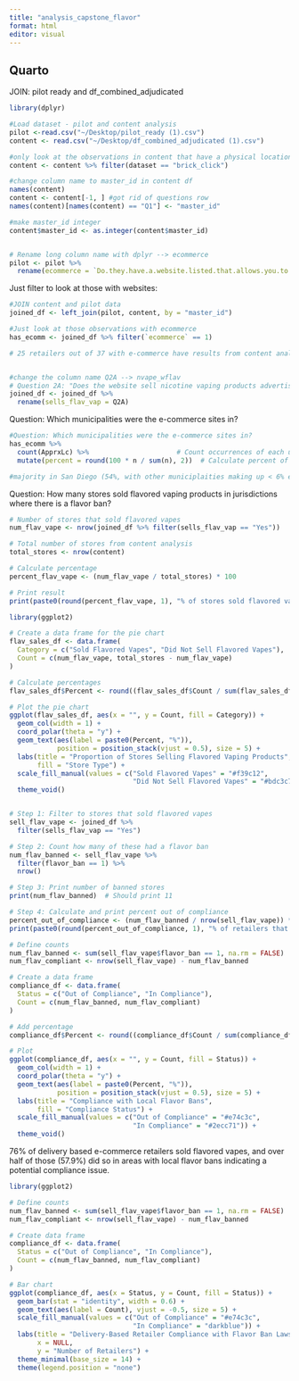 ```yaml
---
title: "analysis_capstone_flavor"
format: html
editor: visual
---
```


## Quarto

JOIN: pilot ready and df_combined_adjudicated

```r
library(dplyr)
```

```r
#Load dataset - pilot and content analysis 
pilot <-read.csv("~/Desktop/pilot_ready (1).csv")
content <- read.csv("~/Desktop/df_combined_adjudicated (1).csv")

#only look at the observations in content that have a physical location and e-commerce (25) 
content <- content %>% filter(dataset == "brick_click")

#change column name to master_id in content df
names(content)
content <- content[-1, ] #got rid of questions row 
names(content)[names(content) == "Q1"] <- "master_id"

#make master_id integer
content$master_id <- as.integer(content$master_id)



```

```r
# Rename long column name with dplyr --> ecommerce
pilot <- pilot %>%
  rename(ecommerce = `Do.they.have.a.website.listed.that.allows.you.to.buy.vaping.products.online...Allows.for.mail.delivery..curbside.pick.up.orders..etc..`)

```

Just filter to look at those with websites:

```r
#JOIN content and pilot data 
joined_df <- left_join(pilot, content, by = "master_id")

#Just look at those observations with ecommerce
has_ecomm <- joined_df %>% filter(`ecommerce` == 1)
```

```r
# 25 retailers out of 37 with e-commerce have results from content analysis.  This is because 12 of the retailers with e-commerce did not provide delivery. They were pick up only. 


#change the column name Q2A --> nvape_wflav
# Question 2A: "Does the website sell nicotine vaping products advertised with FLAVOR descriptors?"
joined_df <- joined_df %>% 
  rename(sells_flav_vap = Q2A)
```

Question: Which municipalities were the e-commerce sites in?

```r
#Question: Which municipalities were the e-commerce sites in? 
has_ecomm %>%
  count(ApprxLc) %>%                      # Count occurrences of each unique ApprxLc
  mutate(percent = round(100 * n / sum(n), 2))  # Calculate percent of total

#majority in San Diego (54%, with other municiplaities making up < 6% each)
```

Question: How many stores sold flavored vaping products in jurisdictions where there is a flavor ban?

```r


# Number of stores that sold flavored vapes
num_flav_vape <- nrow(joined_df %>% filter(sells_flav_vap == "Yes"))

# Total number of stores from content analysis
total_stores <- nrow(content)

# Calculate percentage
percent_flav_vape <- (num_flav_vape / total_stores) * 100

# Print result
print(paste0(round(percent_flav_vape, 1), "% of stores sold flavored vaping products online (", num_flav_vape, " out of ", total_stores, ")"))


```

```r
library(ggplot2)

# Create a data frame for the pie chart
flav_sales_df <- data.frame(
  Category = c("Sold Flavored Vapes", "Did Not Sell Flavored Vapes"),
  Count = c(num_flav_vape, total_stores - num_flav_vape)
)

# Calculate percentages
flav_sales_df$Percent <- round((flav_sales_df$Count / sum(flav_sales_df$Count)) * 100, 1)

# Plot the pie chart
ggplot(flav_sales_df, aes(x = "", y = Count, fill = Category)) +
  geom_col(width = 1) +
  coord_polar(theta = "y") +
  geom_text(aes(label = paste0(Percent, "%")),
            position = position_stack(vjust = 0.5), size = 5) +
  labs(title = "Proportion of Stores Selling Flavored Vaping Products",
       fill = "Store Type") +
  scale_fill_manual(values = c("Sold Flavored Vapes" = "#f39c12", 
                               "Did Not Sell Flavored Vapes" = "#bdc3c7")) +
  theme_void()
```

```         
```

```r
# Step 1: Filter to stores that sold flavored vapes
sell_flav_vape <- joined_df %>%
  filter(sells_flav_vap == "Yes")

# Step 2: Count how many of these had a flavor ban
num_flav_banned <- sell_flav_vape %>%
  filter(flavor_ban == 1) %>%
  nrow()

# Step 3: Print number of banned stores
print(num_flav_banned)  # Should print 11

# Step 4: Calculate and print percent out of compliance
percent_out_of_compliance <- (num_flav_banned / nrow(sell_flav_vape)) * 100
print(paste0(round(percent_out_of_compliance, 1), "% of retailers that sold flavored vaping products were out of compliance with local flavor restrictions."))

```

```r

# Define counts
num_flav_banned <- sum(sell_flav_vape$flavor_ban == 1, na.rm = FALSE)
num_flav_compliant <- nrow(sell_flav_vape) - num_flav_banned

# Create a data frame
compliance_df <- data.frame(
  Status = c("Out of Compliance", "In Compliance"),
  Count = c(num_flav_banned, num_flav_compliant)
)

# Add percentage
compliance_df$Percent <- round((compliance_df$Count / sum(compliance_df$Count)) * 100, 1)

# Plot
ggplot(compliance_df, aes(x = "", y = Count, fill = Status)) +
  geom_col(width = 1) +
  coord_polar(theta = "y") +
  geom_text(aes(label = paste0(Percent, "%")),
            position = position_stack(vjust = 0.5), size = 5) +
  labs(title = "Compliance with Local Flavor Bans",
       fill = "Compliance Status") +
  scale_fill_manual(values = c("Out of Compliance" = "#e74c3c", 
                               "In Compliance" = "#2ecc71")) +
  theme_void()


```

76% of delivery based e-commerce retailers sold flavored vapes, and over half of those (57.9%) did so in areas with local flavor bans indicating a potential compliance issue.

```r
library(ggplot2)

# Define counts
num_flav_banned <- sum(sell_flav_vape$flavor_ban == 1, na.rm = FALSE)
num_flav_compliant <- nrow(sell_flav_vape) - num_flav_banned

# Create data frame
compliance_df <- data.frame(
  Status = c("Out of Compliance", "In Compliance"),
  Count = c(num_flav_banned, num_flav_compliant)
)

# Bar chart
ggplot(compliance_df, aes(x = Status, y = Count, fill = Status)) +
  geom_bar(stat = "identity", width = 0.6) +
  geom_text(aes(label = Count), vjust = -0.5, size = 5) +
  scale_fill_manual(values = c("Out of Compliance" = "#e74c3c", 
                               "In Compliance" = "darkblue")) +
  labs(title = "Delivery-Based Retailer Compliance with Flavor Ban Laws",
       x = NULL,
       y = "Number of Retailers") +
  theme_minimal(base_size = 14) +
  theme(legend.position = "none")
```

```r

```
